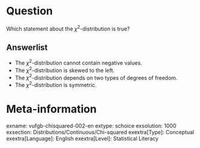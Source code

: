 Question
========
Which statement about the $χ^2$-distribution is true?

Answerlist
----------
* The $χ^2$-distribution cannot contain negative values.
* The $χ^2$-distribution is skewed to the left.
* The $χ^2$-distribution depends on two types of degrees of freedom.
* The $χ^2$-distribution is symmetric.

Meta-information
================
exname: vufgb-chisquared-002-en
extype: schoice
exsolution: 1000
exsection: Distributions/Continuous/Chi-squared
exextra[Type]: Conceptual
exextra[Language]: English
exextra[Level]: Statistical Literacy

